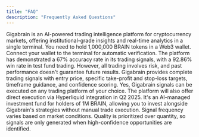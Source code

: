```yaml
---
title: "FAQ"
description: "Frequently Asked Questions"
---
```



<AccordionGroup>
  <Accordion title="What is Gigabrain?">
    Gigabrain is an AI-powered trading intelligence platform for cryptocurrency markets, offering institutional-grade insights and real-time analytics in a single terminal.
  </Accordion>
  <Accordion title="How do I access the Gigabrain terminal?">
    You need to hold 1,000,000 BRAIN tokens in a Web3 wallet. Connect your wallet to the terminal for automatic verification.
  </Accordion>
  <Accordion title="How reliable are Gigabrain's signals?">
    The platform has demonstrated a 67% accuracy rate in its trading signals, with a 92.86% win rate in test fund trading. However, all trading involves risk, and past performance doesn't guarantee future results.
  </Accordion>
  <Accordion title="What types of signals does Gigabrain provide?">
    Gigabrain provides complete trading signals with entry price, specific take-profit and stop-loss targets, timeframe guidance, and confidence scoring.
  </Accordion>
  <Accordion title="Can I use Gigabrain signals with my existing trading platform?">
    Yes, Gigabrain signals can be executed on any trading platform of your choice. The platform will also offer direct execution via Hyperliquid integration in Q2 2025.
  </Accordion>
  <Accordion title="What is the Gigabrain Alpha Fund?">
    It's an AI-managed investment fund for holders of 1M BRAIN, allowing you to invest alongside Gigabrain's strategies without manual trade execution.
  </Accordion>
  <Accordion title="How often are new signals generated?">
    Signal frequency varies based on market conditions. Quality is prioritized over quantity, so signals are only generated when high-confidence opportunities are identified.
  </Accordion>
</AccordionGroup>